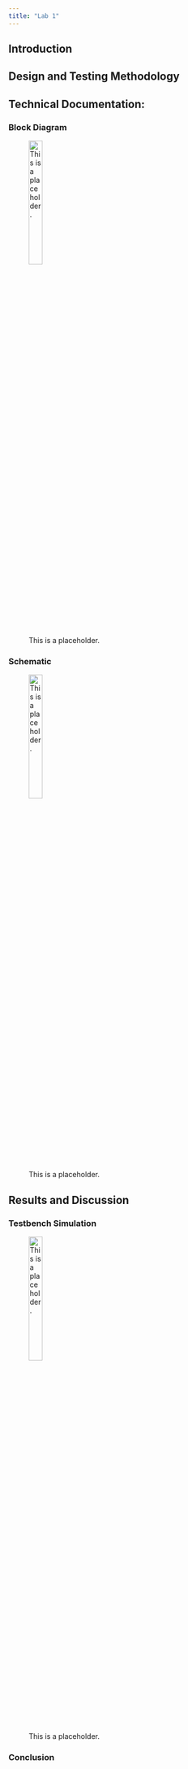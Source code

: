 ---
title: "Lab 1"
---

<!-- ![](elephant.png){fig-alt="A drawing of an elephant." fig-align="left" width=20%} -->

## Introduction

## Design and Testing Methodology

## Technical Documentation:

### Block Diagram
![This is a placeholder.](images/placeholder.png){fig-align="center" width=25%}

### Schematic
![This is a placeholder.](images/placeholder.png){fig-align="center" width=25%}

## Results and Discussion

### Testbench Simulation
![This is a placeholder.](images/placeholder.png){fig-align="center" width=25%}

### Conclusion